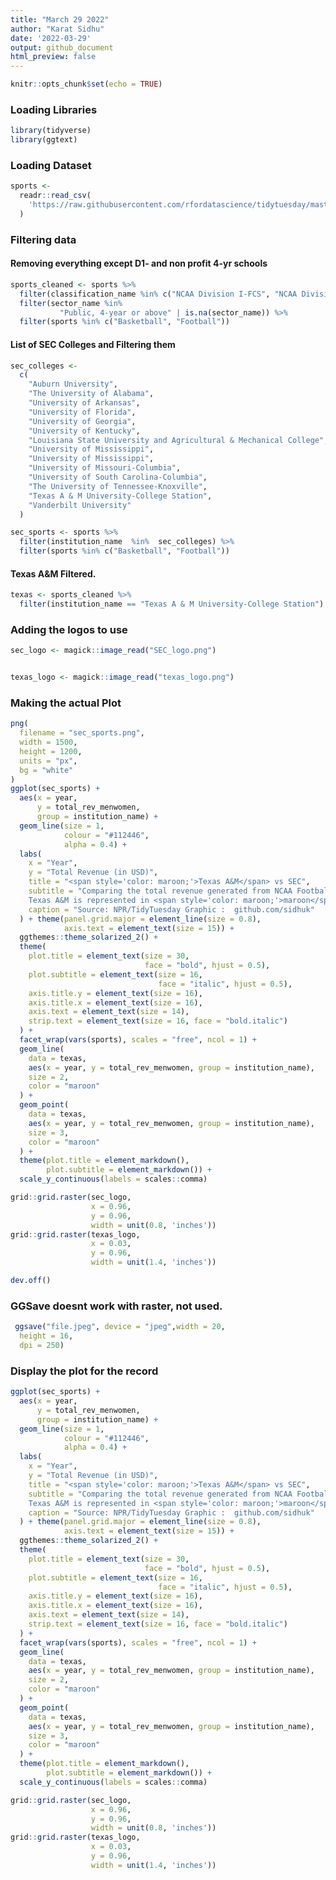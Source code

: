 ```yaml
---
title: "March 29 2022"
author: "Karat Sidhu"
date: '2022-03-29'
output: github_document
html_preview: false
---
```


```r
knitr::opts_chunk$set(echo = TRUE)
```

### Loading Libraries

```r
library(tidyverse)
library(ggtext)

```

### Loading Dataset

```r
sports <-
  readr::read_csv(
    'https://raw.githubusercontent.com/rfordatascience/tidytuesday/master/data/2022/2022-03-29/sports.csv'
  )

```

### Filtering data
#### Removing everything except D1- and non profit 4-yr schools

```r

sports_cleaned <- sports %>%
  filter(classification_name %in% c("NCAA Division I-FCS", "NCAA Division I-FBS")) %>%
  filter(sector_name %in%
           "Public, 4-year or above" | is.na(sector_name)) %>%
  filter(sports %in% c("Basketball", "Football"))


```


#### List of SEC Colleges and Filtering them

```r


sec_colleges <-
  c(
    "Auburn University",
    "The University of Alabama",
    "University of Arkansas",
    "University of Florida",
    "University of Georgia",
    "University of Kentucky",
    "Louisiana State University and Agricultural & Mechanical College",
    "University of Mississippi",
    "University of Mississippi",
    "University of Missouri-Columbia",
    "University of South Carolina-Columbia",
    "The University of Tennessee-Knoxville",
    "Texas A & M University-College Station",
    "Vanderbilt University"
  )

sec_sports <- sports %>%
  filter(institution_name  %in%  sec_colleges) %>%
  filter(sports %in% c("Basketball", "Football"))

```

#### Texas A&M Filtered.

```r

texas <- sports_cleaned %>%
  filter(institution_name == "Texas A & M University-College Station")

```

### Adding the logos to use

```r
sec_logo <- magick::image_read("SEC_logo.png")


texas_logo <- magick::image_read("texas_logo.png")


```


### Making the actual Plot

```r

png(
  filename = "sec_sports.png",
  width = 1500,
  height = 1200,
  units = "px",
  bg = "white"
)
ggplot(sec_sports) +
  aes(x = year,
      y = total_rev_menwomen,
      group = institution_name) +
  geom_line(size = 1,
            colour = "#112446",
            alpha = 0.4) +
  labs(
    x = "Year",
    y = "Total Revenue (in USD)",
    title = "<span style='color: maroon;'>Texas A&M</span> vs SEC",
    subtitle = "Comparing the total revenue generated from NCAA Football & NCAA Basketball <br> from 2015 to 2019 for the Universities/Colleges part of the South Eastern Conference. <br>
    Texas A&M is represented in <span style='color: maroon;'>maroon</span>",
    caption = "Source: NPR/TidyTuesday Graphic :  github.com/sidhuk"
  ) + theme(panel.grid.major = element_line(size = 0.8),
            axis.text = element_text(size = 15)) +
  ggthemes::theme_solarized_2() +
  theme(
    plot.title = element_text(size = 30,
                              face = "bold", hjust = 0.5),
    plot.subtitle = element_text(size = 16,
                                 face = "italic", hjust = 0.5),
    axis.title.y = element_text(size = 16),
    axis.title.x = element_text(size = 16),
    axis.text = element_text(size = 14),
    strip.text = element_text(size = 16, face = "bold.italic")
  ) +
  facet_wrap(vars(sports), scales = "free", ncol = 1) +
  geom_line(
    data = texas,
    aes(x = year, y = total_rev_menwomen, group = institution_name),
    size = 2,
    color = "maroon"
  ) +
  geom_point(
    data = texas,
    aes(x = year, y = total_rev_menwomen, group = institution_name),
    size = 3,
    color = "maroon"
  ) +
  theme(plot.title = element_markdown(),
        plot.subtitle = element_markdown()) +
  scale_y_continuous(labels = scales::comma)

grid::grid.raster(sec_logo,
                  x = 0.96,
                  y = 0.96,
                  width = unit(0.8, 'inches'))
grid::grid.raster(texas_logo,
                  x = 0.03,
                  y = 0.96,
                  width = unit(1.4, 'inches'))

dev.off()

```


### GGSave doesnt work with raster, not used.

```r


 ggsave("file.jpeg", device = "jpeg",width = 20,
  height = 16,
  dpi = 250)


```


### Display the plot for the record

```r
ggplot(sec_sports) +
  aes(x = year,
      y = total_rev_menwomen,
      group = institution_name) +
  geom_line(size = 1,
            colour = "#112446",
            alpha = 0.4) +
  labs(
    x = "Year",
    y = "Total Revenue (in USD)",
    title = "<span style='color: maroon;'>Texas A&M</span> vs SEC",
    subtitle = "Comparing the total revenue generated from NCAA Football & NCAA Basketball <br> from 2015 to 2019 for the Universities/Colleges part of the South Eastern Conference. <br>
    Texas A&M is represented in <span style='color: maroon;'>maroon</span>",
    caption = "Source: NPR/TidyTuesday Graphic :  github.com/sidhuk"
  ) + theme(panel.grid.major = element_line(size = 0.8),
            axis.text = element_text(size = 15)) +
  ggthemes::theme_solarized_2() +
  theme(
    plot.title = element_text(size = 30,
                              face = "bold", hjust = 0.5),
    plot.subtitle = element_text(size = 16,
                                 face = "italic", hjust = 0.5),
    axis.title.y = element_text(size = 16),
    axis.title.x = element_text(size = 16),
    axis.text = element_text(size = 14),
    strip.text = element_text(size = 16, face = "bold.italic")
  ) +
  facet_wrap(vars(sports), scales = "free", ncol = 1) +
  geom_line(
    data = texas,
    aes(x = year, y = total_rev_menwomen, group = institution_name),
    size = 2,
    color = "maroon"
  ) +
  geom_point(
    data = texas,
    aes(x = year, y = total_rev_menwomen, group = institution_name),
    size = 3,
    color = "maroon"
  ) +
  theme(plot.title = element_markdown(),
        plot.subtitle = element_markdown()) +
  scale_y_continuous(labels = scales::comma)

grid::grid.raster(sec_logo,
                  x = 0.96,
                  y = 0.96,
                  width = unit(0.8, 'inches'))
grid::grid.raster(texas_logo,
                  x = 0.03,
                  y = 0.96,
                  width = unit(1.4, 'inches'))



```





